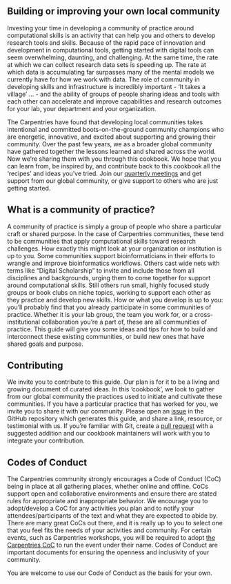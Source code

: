 ## Building or improving your own local community

Investing your time in developing a community of practice around computational
skills is an activity that can help you and others to develop research tools and
skills. Because of the rapid pace of innovation and development in computational
tools, getting started with digital tools can seem overwhelming, daunting, and
challenging. At the same time, the rate at which we can collect research data
sets is speeding up. The rate at which data is accumulating far surpasses many
of the mental models we currently have for how we work with data. The role of
community in developing skills and infrastructure is incredibly important - 'It
takes a village' ... - and the ability of groups of people sharing ideas and
tools with each other can accelerate and improve capabilities and research
outcomes for your lab, your department and your organization.

The Carpentries have found that developing local communities takes intentional
and committed boots-on-the-ground community champions who are energetic,
innovative, and excited about supporting and growing their community. Over the
past few years, we as a broader global community have gathered together the
lessons learned and shared across the world. Now we're sharing them with you
through this cookbook. We hope that you can learn from, be inspired by, and
contribute back to this cookbook all the 'recipes' and ideas you've tried. Join
our [quarterly meetings](https://pad.carpentries.org/champions) and get support
from our global community, or give support to others who are just getting
started.

## What is a community of practice?

A community of practice is simply a group of people who share a particular craft
or shared purpose. In the case of Carpentries communities, these tend to be
communities that apply computational skills toward research challenges. How
exactly this might look at your organization or institution is up to you. Some
communities support bioinformaticians in their efforts to wrangle and improve
bioinformatics workflows. Others cast wide nets with terms like "Digital
Scholarship" to invite and include those from all disciplines and backgrounds,
urging them to come together for support around computational skills. Still
others run small, highly focused study groups or book clubs on niche topics,
working to support each other as they practice and develop new skills. How or
what you develop is up to you: you'll probably find that you already participate
in some communities of practice. Whether it is your lab group, the team you work
for, or a cross-institutional collaboration you're a part of, these are all
communities of practice. This guide will give you some ideas and tips for how to
build and interconnect these existing communities, or build new ones that have
shared goals and purpose.

## Contributing

We invite you to contribute to this guide. Our plan is for it to be a living and
growing document of curated ideas. In this 'cookbook', we look to gather from
our global community the practices used to initiate and cultivate these
communities. If you have a particular practice that has worked for you, we
invite you to share it with our community. Please open an
[issue](https://github.com/carpentries/community-cookbook/issues) in the GitHub
repository which generates this guide, and share a link, resource, or
testimonial with us. If you're familiar with Git, create a [pull
request](https://github.com/carpentries/community-cookbook/pulls) with a
suggested addition and our cookbook maintainers will work with you to integrate
your contribution.

## Codes of Conduct

The Carpentries community strongly encourages a Code of Conduct (CoC) being in
place at all gathering places, whether online and offline. CoCs support open and
collaborative environments and ensure there are stated rules for appropriate and
inappropriate behavior. We encourage you to adopt/develop a CoC for any
activities you plan and to notify your attendees/participants of the text and
what they are expected to abide by. There are many great CoCs out there, and it
is really up to you to select one that you feel fits the needs of your
activities and community. For certain events, such as Carpentries workshops, you
will be required to adopt [the Carpentries
CoC](https://docs.carpentries.org/topic_folders/policies/code-of-conduct.html)
to run the event under their name. Codes of Conduct are important documents for
ensuring the openness and inclusivity of your community.

You are welcome to use our Code of Conduct as the basis for your own.
